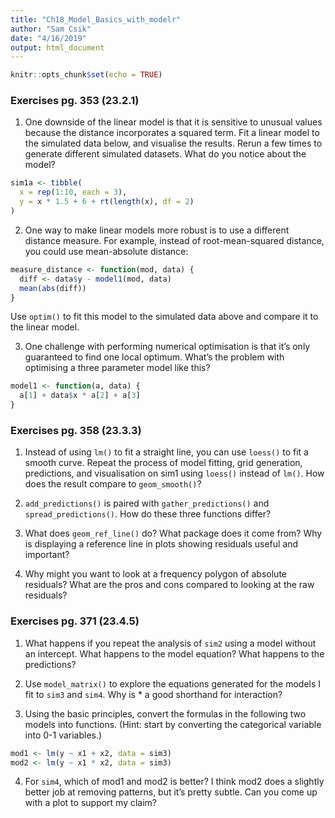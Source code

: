 ```yaml
---
title: "Ch18_Model_Basics_with_modelr"
author: "Sam Csik"
date: "4/16/2019"
output: html_document
---
```


```r
knitr::opts_chunk$set(echo = TRUE)
```

### Exercises pg. 353 (23.2.1)

1. One downside of the linear model is that it is sensitive to unusual values because the distance incorporates a squared term. Fit a linear model to the simulated data below, and visualise the results. Rerun a few times to generate different simulated datasets. What do you notice about the model?
```r
sim1a <- tibble(
  x = rep(1:10, each = 3),
  y = x * 1.5 + 6 + rt(length(x), df = 2)
)
```

2. One way to make linear models more robust is to use a different distance measure. For example, instead of root-mean-squared distance, you could use mean-absolute distance:
```r
measure_distance <- function(mod, data) {
  diff <- data$y - model1(mod, data)
  mean(abs(diff))
}
```
Use `optim()` to fit this model to the simulated data above and compare it to the linear model.

3. One challenge with performing numerical optimisation is that it’s only guaranteed to find one local optimum. What’s the problem with optimising a three parameter model like this?
```r
model1 <- function(a, data) {
  a[1] + data$x * a[2] + a[3]
}
```

### Exercises pg. 358 (23.3.3)

1. Instead of using `lm()` to fit a straight line, you can use `loess()` to fit a smooth curve. Repeat the process of model fitting, grid generation, predictions, and visualisation on sim1 using `loess()` instead of `lm()`. How does the result compare to `geom_smooth()`?

2. `add_predictions()` is paired with `gather_predictions()` and `spread_predictions()`. How do these three functions differ?

3. What does `geom_ref_line()` do? What package does it come from? Why is displaying a reference line in plots showing residuals useful and important?

4. Why might you want to look at a frequency polygon of absolute residuals? What are the pros and cons compared to looking at the raw residuals?

### Exercises pg. 371 (23.4.5)

1. What happens if you repeat the analysis of `sim2` using a model without an intercept. What happens to the model equation? What happens to the predictions?

2. Use `model_matrix()` to explore the equations generated for the models I fit to `sim3` and `sim4`. Why is * a good shorthand for interaction?

3. Using the basic principles, convert the formulas in the following two models into functions. (Hint: start by converting the categorical variable into 0-1 variables.)
```r
mod1 <- lm(y ~ x1 + x2, data = sim3)
mod2 <- lm(y ~ x1 * x2, data = sim3)

```

4. For `sim4`, which of mod1 and mod2 is better? I think mod2 does a slightly better job at removing patterns, but it’s pretty subtle. Can you come up with a plot to support my claim?